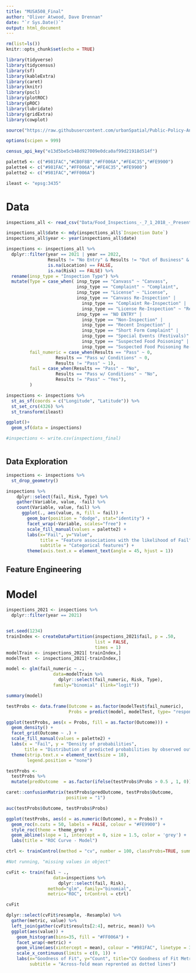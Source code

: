 ```yaml
---
title: "MUSA508_Final"
author: "Oliver Atwood, Dave Drennan"
date: "`r Sys.Date()`"
output: html_document
---
```


```r
rm(list=ls())
knitr::opts_chunk$set(echo = TRUE)
```

```r

library(tidyverse)
library(tidycensus)
library(sf)
library(kableExtra)
library(caret)
library(knitr) 
library(pscl)
library(plotROC)
library(pROC)
library(lubridate)
library(gridExtra)
library(cowplot)

source("https://raw.githubusercontent.com/urbanSpatial/Public-Policy-Analytics-Landing/master/functions.r")

options(scipen = 999)

census_api_key("e13d5be5cb48d927009e0dca0af99d21918d514f")

palette5 <- c("#981FAC","#CB0F8B","#FF006A","#FE4C35","#FE9900")
palette4 <- c("#981FAC","#FF006A","#FE4C35","#FE9900")
palette2 <- c("#981FAC","#FF006A")

ileast <- "epsg:3435"

```

# Data

```r

inspections_all <- read_csv("Data/Food_Inspections_-_7_1_2018_-_Present.csv")

inspections_all$date <- mdy(inspections_all$`Inspection Date`)
inspections_all$year <- year(inspections_all$date)

inspections <- inspections_all %>%
  dplyr::filter(year == 2021 | year == 2022,
                Results != "No Entry" & Results != "Out of Business" & Results != "Not Ready",
                is.na(Location) == FALSE,
                is.na(Risk) == FALSE) %>%
  rename(insp_type = "Inspection Type") %>%
  mutate(Type = case_when( insp_type == "Canvass" ~ "Canvass",
                           insp_type == "Complaint" ~ "Complaint",
                           insp_type == "License" ~ "License",
                           insp_type == "Canvass Re-Inspection" |
                             insp_type == "Complaint Re-Inspection" |
                             insp_type == "License Re-Inspection" ~ "Re-Inspections",
                           insp_type == "NO ENTRY" |
                             insp_type == "Non-Inspection" |
                             insp_type == "Recent Inspection" |
                             insp_type == "Short Form Complaint" |
                             insp_type == "Special Events (Festivals)" |
                             insp_type == "Suspected Food Poisoning" |
                             insp_type == "Suspected Food Poisoning Re-inspection" ~ "Other"),
         fail_numeric = case_when(Results == "Pass" ~ 0,
                   Results == "Pass w/ Conditions" ~ 0,
                   Results != "Pass" ~ 1),
         fail = case_when(Results == "Pass" ~ "No",
                   Results == "Pass w/ Conditions" ~ "No",
                   Results != "Pass" ~ "Yes"),
         )

inspections <- inspections %>%
  st_as_sf(coords = c("Longitude", "Latitude")) %>%
  st_set_crs(4326) %>%
  st_transform(ileast)

ggplot()+
  geom_sf(data = inspections)

#inspections <- write.csv(inspections_final)
```

```r




```

## Data Exploration

```r

inspections <- inspections %>%
  st_drop_geometry()

inspections %>%
    dplyr::select(fail, Risk, Type) %>%
    gather(Variable, value, -fail) %>%
    count(Variable, value, fail) %>%
      ggplot(., aes(value, n, fill = fail)) +   
        geom_bar(position = "dodge", stat="identity") +
        facet_wrap(~Variable, scales="free") +
        scale_fill_manual(values = palette2) +
        labs(x="Fail", y="Value",
             title = "Feature associations with the likelihood of Fail",
             subtitle = "Categorical features") +
        theme(axis.text.x = element_text(angle = 45, hjust = 1))

```

## Feature Engineering

# Model

```r

inspections_2021 <- inspections %>%
  dplyr::filter(year == 2021)


set.seed(1234)
trainIndex <- createDataPartition(inspections_2021$fail, p = .50,
                                  list = FALSE,
                                  times = 1)
modelTrain <- inspections_2021[ trainIndex,]
modelTest  <- inspections_2021[-trainIndex,]

```

```r

model <- glm(fail_numeric ~ .,
                  data=modelTrain %>% 
                    dplyr::select(fail_numeric, Risk, Type),
                  family="binomial" (link="logit"))

summary(model)

```
```r

testProbs <- data.frame(Outcome = as.factor(modelTest$fail_numeric),
                        Probs = predict(model, modelTest, type= "response"))

ggplot(testProbs, aes(x = Probs, fill = as.factor(Outcome))) + 
  geom_density() +
  facet_grid(Outcome ~ .) +
  scale_fill_manual(values = palette2) +
  labs(x = "Fail", y = "Density of probabilities",
       title = "Distribution of predicted probabilities by observed outcome") +
  theme(strip.text.x = element_text(size = 18),
        legend.position = "none")
```

```r
testProbs <- 
  testProbs %>%
  mutate(predOutcome  = as.factor(ifelse(testProbs$Probs > 0.5 , 1, 0)))
```

```r
caret::confusionMatrix(testProbs$predOutcome, testProbs$Outcome, 
                       positive = "1")

```

```r
auc(testProbs$Outcome, testProbs$Probs)
```
```r
ggplot(testProbs, aes(d = as.numeric(Outcome), m = Probs)) +
  geom_roc(n.cuts = 50, labels = FALSE, colour = "#FE9900") +
  style_roc(theme = theme_grey) +
  geom_abline(slope = 1, intercept = 0, size = 1.5, color = 'grey') +
  labs(title = "ROC Curve - Model")
```

```r
ctrl <- trainControl(method = "cv", number = 100, classProbs=TRUE, summaryFunction=twoClassSummary)

#Not running, "missing values in object"

cvFit <- train(fail ~ .,
                  data=inspections %>% 
                    dplyr::select(fail, Risk), 
                method="glm", family="binomial",
                metric="ROC", trControl = ctrl)

cvFit
```

```r
dplyr::select(cvFit$resample, -Resample) %>%
  gather(metric, value) %>%
  left_join(gather(cvFit$results[2:4], metric, mean)) %>%
  ggplot(aes(value)) + 
    geom_histogram(bins=35, fill = "#FF006A") +
    facet_wrap(~metric) +
    geom_vline(aes(xintercept = mean), colour = "#981FAC", linetype = 3, size = 1.5) +
    scale_x_continuous(limits = c(0, 1)) +
    labs(x="Goodness of Fit", y="Count", title="CV Goodness of Fit Metrics",
         subtitle = "Across-fold mean reprented as dotted lines")

```
